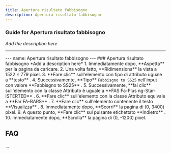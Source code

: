 ```yaml
---
title: Apertura risultato fabbisogno
description: Apertura risultato fabbisogno
---
```


### Guide for Apertura risultato fabbisogno

*Add the description here*

___

\--- name: Apertura risultato fabbisogno --- ### Apertura risultato fabbisogno \*Add a description here\* 1. Immediatamente dopo, \*\*Aspetta\*\* per la pagina da caricare. 2. Una volta fatto, \*\*Ridimensiona\*\* la vista a 1522 × 779 pixel. 3. \*\*Fare clic\*\* sull'elemento con tipo di attributo uguale a \*\*testo\*\* . 4. Successivamente, \*\*Tipo\*\* `Fabbisgno to SS25` nell'input con valore \*\*Fabbisgno to SS25\*\* . 5. Successivamente, \*\*fai clic\*\* sull'elemento con la classe Attributo è uguale a \*\*FAS Fa-Plus ng-Star-ISTERTED\*\* . 6. \*\*Fare clic\*\* sull'elemento con la classe Attributo equivale a \*\*Far FA-BARS\*\* . 7. \*\*Fare clic\*\* sull'elemento contenente il testo \*\*Visualizza\*\* . 8. Immediatamente dopo, \*\*Scorri\*\* la pagina di (0, 3400) pixel. 9. A questo punto, \*\*Fare clic\*\* sul pulsante etichettato \*\*Indietro\*\* . 10. Immediatamente dopo, \*\*Scrolla\*\* la pagina di (0, -1200) pixel.

FAQ
---

...